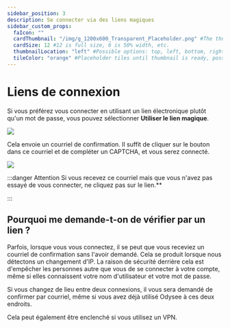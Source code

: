 ---
sidebar_position: 3
description: Se connecter via des liens magiques
sidebar_custom_props:
  faIcon: ""
  cardThumbnail: "/img/g_1200x600_Transparent_Placeholder.png" #The thumbnail on the category card.
  cardSize: 12 #12 is full size, 6 is 50% width, etc.
  thumbnailLocation: "left" #Possible options: top, left, bottom, right, none
  tileColor: "orange" #Placeholder tiles until thumbnail is ready, possible options: blue, cream, darkpurple, lightpurple, mauve, orange, pink, none
---

# Liens de connexion

Si vous préférez vous connecter en utilisant un lien électronique plutôt qu'un mot de passe, vous pouvez sélectionner **Utiliser le lien magique**.

![](/img/fr/Liendeconnexion.png)

Cela envoie un courriel de confirmation. Il suffit de cliquer sur le bouton dans ce courriel et de compléter un CAPTCHA, et vous serez connecté.

![](https://i.imgur.com/MttvyYb.png)

:::danger Attention 
Si vous recevez ce courriel mais que vous n'avez pas essayé de vous connecter, ne cliquez pas sur le lien.**

:::

## Pourquoi me demande-t-on de vérifier par un lien ?

Parfois, lorsque vous vous connectez, il se peut que vous receviez un courriel de confirmation sans l'avoir demandé. Cela se produit lorsque nous détectons un changement d'IP. La raison de sécurité derrière cela est d'empêcher les personnes autre que vous de se connecter à votre compte, même si elles connaissent votre nom d'utilisateur et votre mot de passe.

Si vous changez de lieu entre deux connexions, il vous sera demandé de confirmer par courriel, même si vous avez déjà utilisé Odysee à ces deux endroits.

Cela peut également être enclenché si vous utilisez un VPN.




